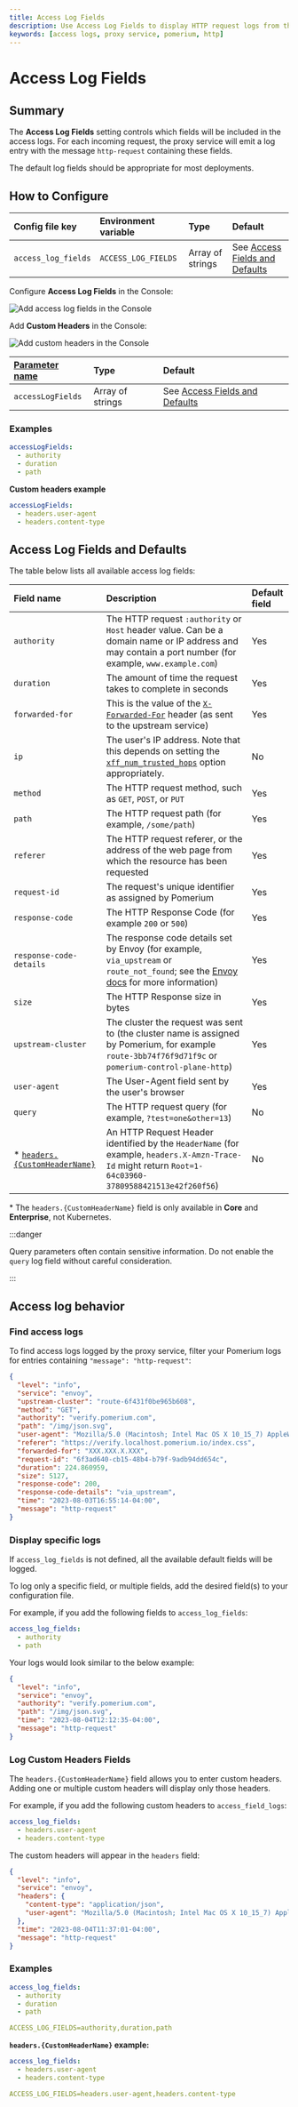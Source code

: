 ```yaml
---
title: Access Log Fields
description: Use Access Log Fields to display HTTP request logs from the proxy service.
keywords: [access logs, proxy service, pomerium, http]
---
```



# Access Log Fields

## Summary

The **Access Log Fields** setting controls which fields will be included in the access logs. For each incoming request, the proxy service will emit a log entry with the message `http-request` containing these fields.

The default log fields should be appropriate for most deployments.

## How to Configure

<Tabs>
<TabItem label="Core" value="Core">

| **Config file key** | **Environment variable** | **Type** | **Default** |
| :-- | :-- | :-- | :-- |
| `access_log_fields` | `ACCESS_LOG_FIELDS` | Array of strings | See [Access Fields and Defaults](#access-fields-and-defaults) |

</TabItem>
<TabItem label="Enterprise" value="Enterprise">

Configure **Access Log Fields** in the Console:

![Add access log fields in the Console](./img/http-logs/access-custom-logged-fields.gif)

Add **Custom Headers** in the Console:

![Add custom headers in the Console](./img/http-logs/access-custom-headers.gif)

</TabItem>
<TabItem label="Kubernetes" value="Kubernetes">

| **[Parameter name](/docs/deploy/k8s/reference#spec)** | **Type** | **Default** |
| :-- | :-- | :-- |
| `accessLogFields` | Array of strings | See [Access Fields and Defaults](#access-fields-and-defaults) |

### Examples

```yaml
accessLogFields:
  - authority
  - duration
  - path
```

**Custom headers example**

```yaml
accessLogFields:
  - headers.user-agent
  - headers.content-type
```

</TabItem>
</Tabs>

## Access Log Fields and Defaults

The table below lists all available access log fields:

| **Field name** | **Description** | **Default field** |
| :-- | :-- | :-- |
| `authority` | The HTTP request `:authority` or `Host` header value. Can be a domain name or IP address and may contain a port number (for example, `www.example.com`) | Yes |
| `duration` | The amount of time the request takes to complete in seconds | Yes |
| `forwarded-for` | This is the value of the [`X-Forwarded-For`](/docs/reference/x-forwarded-for-http-header) header (as sent to the upstream service) | Yes |
| `ip` | The user's IP address. Note that this depends on setting the [`xff_num_trusted_hops`](/docs/reference/the-number-of-trusted-hops) option appropriately. | No |
| `method` | The HTTP request method, such as `GET`, `POST`, or `PUT` | Yes |
| `path` | The HTTP request path (for example, `/some/path`) | Yes |
| `referer` | The HTTP request referer, or the address of the web page from which the resource has been requested | Yes |
| `request-id` | The request's unique identifier as assigned by Pomerium | Yes |
| `response-code` | The HTTP Response Code (for example `200` or `500`) | Yes |
| `response-code-details` | The response code details set by Envoy (for example, `via_upstream` or `route_not_found`; see the [Envoy docs](https://www.envoyproxy.io/docs/envoy/latest/configuration/http/http_conn_man/response_code_details) for more information) | Yes |
| `size` | The HTTP Response size in bytes | Yes |
| `upstream-cluster` | The cluster the request was sent to (the cluster name is assigned by Pomerium, for example `route-3bb74f76f9d71f9c` or `pomerium-control-plane-http`) | Yes |
| `user-agent` | The User-Agent field sent by the user's browser | Yes |
| `query` | The HTTP request query (for example, `?test=one&other=13`) | No |
| \* [`headers.{CustomHeaderName}`](#custom-headers-fields) | An HTTP Request Header identified by the `HeaderName` (for example, `headers.X-Amzn-Trace-Id` might return `Root=1-64c03960-37809588421513e42f260f56`) | No |

\* The `headers.{CustomHeaderName}` field is only available in **Core** and **Enterprise**, not Kubernetes.

:::danger

Query parameters often contain sensitive information. Do not enable the `query` log field without careful consideration.

:::

## Access log behavior

### Find access logs

To find access logs logged by the proxy service, filter your Pomerium logs for entries containing `"message": "http-request"`:

```json
{
  "level": "info",
  "service": "envoy",
  "upstream-cluster": "route-6f431f0be965b608",
  "method": "GET",
  "authority": "verify.pomerium.com",
  "path": "/img/json.svg",
  "user-agent": "Mozilla/5.0 (Macintosh; Intel Mac OS X 10_15_7) AppleWebKit/537.36 (KHTML, like Gecko) Chrome/115.0.0.0 Safari/537.36",
  "referer": "https://verify.localhost.pomerium.io/index.css",
  "forwarded-for": "XXX.XXX.X.XXX",
  "request-id": "6f3ad640-cb15-48b4-b79f-9adb94dd654c",
  "duration": 224.860959,
  "size": 5127,
  "response-code": 200,
  "response-code-details": "via_upstream",
  "time": "2023-08-03T16:55:14-04:00",
  "message": "http-request"
}
```

### Display specific logs

If `access_log_fields` is not defined, all the available default fields will be logged.

To log only a specific field, or multiple fields, add the desired field(s) to your configuration file.

For example, if you add the following fields to `access_log_fields`:

```yaml
access_log_fields:
  - authority
  - path
```

Your logs would look similar to the below example:

```json
{
  "level": "info",
  "service": "envoy",
  "authority": "verify.pomerium.com",
  "path": "/img/json.svg",
  "time": "2023-08-04T12:12:35-04:00",
  "message": "http-request"
}
```

### Log Custom Headers Fields

The `headers.{CustomHeaderName}` field allows you to enter custom headers. Adding one or multiple custom headers will display only those headers.

For example, if you add the following custom headers to `access_field_logs`:

```yaml
access_log_fields:
  - headers.user-agent
  - headers.content-type
```

The custom headers will appear in the `headers` field:

```json
{
  "level": "info",
  "service": "envoy",
  "headers": {
    "content-type": "application/json",
    "user-agent": "Mozilla/5.0 (Macintosh; Intel Mac OS X 10_15_7) AppleWebKit/537.36 (KHTML, like Gecko) Chrome/115.0.0.0 Safari/537.36"
  },
  "time": "2023-08-04T11:37:01-04:00",
  "message": "http-request"
}
```

### Examples

```yaml
access_log_fields:
  - authority
  - duration
  - path

ACCESS_LOG_FIELDS=authority,duration,path
```

**`headers.{CustomHeaderName}` example:**

```yaml
access_log_fields:
  - headers.user-agent
  - headers.content-type

ACCESS_LOG_FIELDS=headers.user-agent,headers.content-type
```
